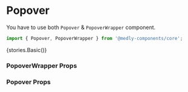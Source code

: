 
<Meta title="Core/Popover" component={Popover} />

# Popover

You have to use both `Popover` & `PopoverWrapper` component.

```typescript
import { Popover, PopoverWrapper } from '@medly-components/core';
```

<Preview withToolbar>
    <Story name="Basic">{stories.Basic()}</Story>
</Preview>

### PopoverWrapper Props

<Props of={PopoverWrapper} />

### Popover Props

<Props of={Popover} />
